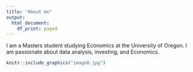```yaml
---
title: "About me"
output:
  html_document:
    df_print: paged
---
```


I am a Masters student studying Economics at the University of Oregon. I am passionate about data analysis, investing, and Economics.

```r
knitr::include_graphics("image0.jpg")
```

